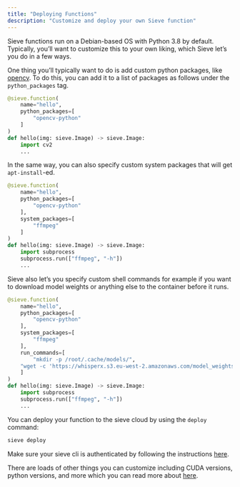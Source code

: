 ```yaml
---
title: "Deploying Functions"
description: "Customize and deploy your own Sieve function"
---
```


Sieve functions run on a Debian-based OS with Python 3.8 by default. Typically, you’ll want to customize this to your own liking, which Sieve let’s you do in a few ways.

One thing you’ll typically want to do is add custom python packages, like [opencv](https://pypi.org/project/opencv-python/). To do this, you can add it to a list of packages as follows under the `python_packages` tag.

```python
@sieve.function(
	name="hello",
	python_packages=[
		"opencv-python"
	]
)
def hello(img: sieve.Image) -> sieve.Image:
	import cv2
	...
```

In the same way, you can also specify custom system packages that will get `apt-install`-ed.

```python
@sieve.function(
	name="hello",
	python_packages=[
		"opencv-python"
	],
	system_packages=[
		"ffmpeg"
	]
)
def hello(img: sieve.Image) -> sieve.Image:
	import subprocess
	subprocess.run(["ffmpeg", "-h"])
	...
```

Sieve also let’s you specify custom shell commands for example if you want to download model weights or anything else to the container before it runs.

```python
@sieve.function(
	name="hello",
	python_packages=[
		"opencv-python"
	],
	system_packages=[
		"ffmpeg"
	],
	run_commands=[
		"mkdir -p /root/.cache/models/",
    "wget -c 'https://whisperx.s3.eu-west-2.amazonaws.com/model_weights/segmentation/0b5b3216d60a2d32fc086b47ea8c67589aaeb26b7e07fcbe620d6d0b83e209ea/pytorch_model.bin' -P /root/.cache/models/"
	]
)
def hello(img: sieve.Image) -> sieve.Image:
	import subprocess
	subprocess.run(["ffmpeg", "-h"])
	...
```

You can deploy your function to the sieve cloud by using the `deploy` command:
```python
sieve deploy
```
Make sure your sieve cli is authenticated by following the instructions [here](/guide/installation/intro).

There are loads of other things you can customize including CUDA versions, python versions, and more which you can read more about [here](/reference-v2/sdk/function).
